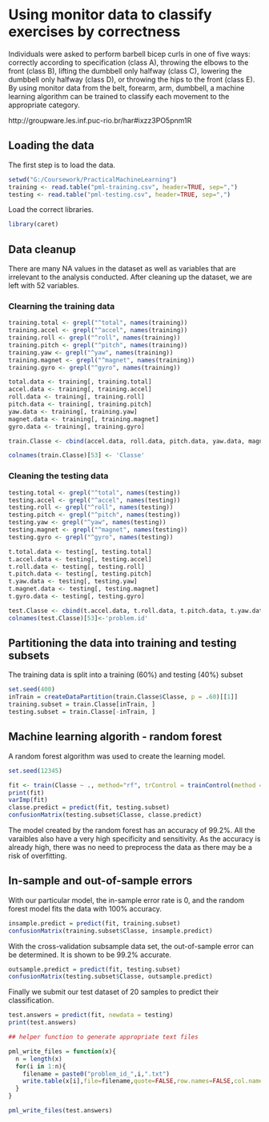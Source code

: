 # Using monitor data to classify exercises by correctness

Individuals were asked to perform barbell bicep curls in one of five ways: correctly according to specification (class A), throwing the elbows to the front (class B), lifting the dumbbell only halfway (class C), lowering the dumbbell only halfway (class D), or throwing the hips to the front (class E). By using monitor data from the belt, forearm, arm, dumbbell, a machine learning algorithm can be trained to classify each movement to the appropriate category.

http://groupware.les.inf.puc-rio.br/har#ixzz3PO5pnm1R

## Loading the data
The first step is to load the data.
```r
setwd("G:/Coursework/PracticalMachineLearning")
training <- read.table("pml-training.csv", header=TRUE, sep=",")
testing <- read.table("pml-testing.csv", header=TRUE, sep=",")
```

Load the correct libraries.
```r
library(caret)
```

## Data cleanup
There are many NA values in the dataset as well as variables that are irrelevant to the analysis conducted. After cleaning up the dataset, we are left with 52 variables. 

### Clearning the training data
```r
training.total <- grepl("^total", names(training))
training.accel <- grepl("^accel", names(training))
training.roll <- grepl("^roll", names(training))
training.pitch <- grepl("^pitch", names(training))
training.yaw <- grepl("^yaw", names(training))
training.magnet <- grepl("^magnet", names(training))
training.gyro <- grepl("^gyro", names(training))

total.data <- training[, training.total]
accel.data <- training[, training.accel]
roll.data <- training[, training.roll]
pitch.data <- training[, training.pitch]
yaw.data <- training[, training.yaw]
magnet.data <- training[, training.magnet]
gyro.data <- training[, training.gyro]

train.Classe <- cbind(accel.data, roll.data, pitch.data, yaw.data, magnet.data, gyro.data, total.data, training[, 160])

colnames(train.Classe)[53] <- 'Classe'
```

### Cleaning the testing data
```r
testing.total <- grepl("^total", names(testing))
testing.accel <- grepl("^accel", names(testing))
testing.roll <- grepl("^roll", names(testing))
testing.pitch <- grepl("^pitch", names(testing))
testing.yaw <- grepl("^yaw", names(testing))
testing.magnet <- grepl("^magnet", names(testing))
testing.gyro <- grepl("^gyro", names(testing))

t.total.data <- testing[, testing.total]
t.accel.data <- testing[, testing.accel]
t.roll.data <- testing[, testing.roll]
t.pitch.data <- testing[, testing.pitch]
t.yaw.data <- testing[, testing.yaw]
t.magnet.data <- testing[, testing.magnet]
t.gyro.data <- testing[, testing.gyro]

test.Classe <- cbind(t.accel.data, t.roll.data, t.pitch.data, t.yaw.data,t.magnet.data, t.gyro.data, t.total.data, testing[ ,160])
colnames(test.Classe)[53]<-'problem.id'
```

## Partitioning the data into training and testing subsets
The training data is split into a training (60%) and testing (40%) subset
```r
set.seed(400)
inTrain = createDataPartition(train.Classe$Classe, p = .60)[[1]]
training.subset = train.Classe[inTrain, ]
testing.subset = train.Classe[-inTrain, ]
```

## Machine learning algorith - random forest

A random forest algorithm was used to create the learning model.

```r
set.seed(12345)

fit <- train(Classe ~ ., method="rf", trControl = trainControl(method = "cv", number = 4), data = training.subset)
print(fit)
varImp(fit)
classe.predict = predict(fit, testing.subset)
confusionMatrix(testing.subset$Classe, classe.predict)
```

The model created by the random forest has an accuracy of 99.2%. All the varaibles also have a very high specificity and sensitivity. As the accuracy is already high, there was no need to preprocess the data as there may be a risk of overfitting.

## In-sample and out-of-sample errors

With our particular model, the in-sample error rate is 0, and the random forest model fits the data with 100% accuracy.

```r
insample.predict = predict(fit, training.subset)
confusionMatrix(training.subset$Classe, insample.predict)
```

With the cross-validation subsample data set, the out-of-sample error can be determined. It is shown to be 99.2% accurate.
```r
outsample.predict = predict(fit, testing.subset)
confusionMatrix(testing.subset$Classe, outsample.predict)
```

Finally we submit our test dataset of 20 samples to predict their classification.
```r
test.answers = predict(fit, newdata = testing)
print(test.answers)

## helper function to generate appropriate text files

pml_write_files = function(x){
  n = length(x)
  for(i in 1:n){
    filename = paste0("problem_id_",i,".txt")
    write.table(x[i],file=filename,quote=FALSE,row.names=FALSE,col.names=FALSE)
  }
}

pml_write_files(test.answers)
```